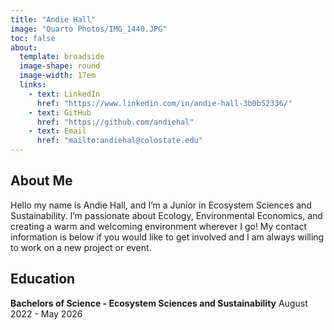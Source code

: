```yaml
---
title: "Andie Hall"
image: "Quarto Photos/IMG_1440.JPG"
toc: false
about:
  template: broadside
  image-shape: round
  image-width: 17em
  links: 
    - text: LinkedIn
      href: "https://www.linkedin.com/in/andie-hall-3b0b52336/"
    - text: GitHub
      href: "https://github.com/andiehal"
    - text: Email
      href: "mailto:andiehal@colostate.edu"
---
```


## About Me

Hello my name is Andie Hall, and I'm a Junior in Ecosystem Sciences and Sustainability. I'm passionate about Ecology, Environmental Economics, and creating a warm and welcoming environment wherever I go! My contact information is below if you would like to get involved and I am always willing to work on a new project or event.

## Education 
  **Bachelors of Science - Ecosystem Sciences and Sustainability** 
    August 2022 - May 2026
